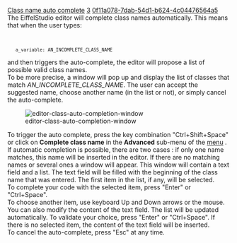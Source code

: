 [[Property:title|Class name auto complete]]
[[Property:weight|3]]
[[Property:uuid|0f11a078-7dab-54d1-b624-4c04476564a5]]
The EiffelStudio editor will complete class names automatically. This means that when the user types:
<code>
    a_variable: AN_INCOMPLETE_CLASS_NAME</code>
and then triggers the auto-complete, the editor will propose a list of possible valid class names. <br/>
To be more precise, a window will pop up and display the list of classes that match ''AN_INCOMPLETE_CLASS_NAME''. The user can accept the suggested name, choose another name (in the list or not), or simply cancel the auto-complete. 


[[Image:editor-class-auto-completion-window]]  


To trigger the auto complete, press the key combination "Ctrl+Shift+Space" or click on '''Complete class name''' in the '''Advanced''' sub-menu of the  [[Edit menu commands|menu]] . If automatic completion is possible, there are two cases : if only one name matches, this name will be inserted in the editor. If there are no matching names or several ones a window will appear. This window will contain a text field and a list. The text field will be filled with the beginning of the class name that was entered. The first item in the list, if any, will be selected. <br/>
To complete your code with the selected item, press "Enter" or "Ctrl+Space". <br/>

To choose another item, use keyboard Up and Down arrows or the mouse. You can also modify the content of the text field. The list will be updated automatically. To validate your choice, press "Enter" or "Ctrl+Space". If there is no selected item, the content of the text field will be inserted. <br/>

To cancel the auto-complete, press "Esc" at any time. 




